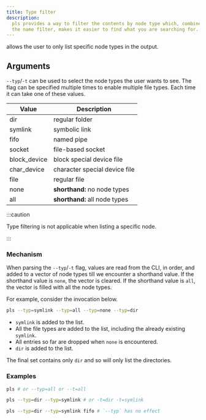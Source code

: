 ```yaml
---
title: Type filter
description:
  pls provides a way to filter the contents by node type which, combined with
  the name filter, makes it easier to find what you are searching for.
---
```



<Pls /> allows the user to only list specific node types in the output.

## Arguments

`--typ`/`-t` can be used to select the node types the user wants to see. The
flag can be specified multiple times to enable multiple file types. Each time it
can take one of these values.

| Value        | Description                   |
| ------------ | ----------------------------- |
| dir          | regular folder                |
| symlink      | symbolic link                 |
| fifo         | named pipe                    |
| socket       | file-based socket             |
| block_device | block special device file     |
| char_device  | character special device file |
| file         | regular file                  |
| none         | **shorthand:** no node types  |
| all          | **shorthand:** all node types |

:::caution

Type filtering is not applicable when listing a specific node.

:::

### Mechanism

When parsing the `--typ`/`-t` flag, values are read from the CLI, in order, and
added to a vector of node types till we encounter a shorthand value. If the
shorthand value is `none`, the vector is cleared. If the shorthand value is
`all`, the vector is filled with all the node types.

For example, consider the <Pls /> invocation below.

```bash
pls --typ=symlink --typ=all --typ=none --typ=dir
```

- `symlink` is added to the list.
- All the file types are added to the list, including the already existing
  `symlink`.
- All entries so far are dropped when `none` is encountered.
- `dir` is added to the list.

The final set contains only `dir` and so <Pls /> will only list the directories.

### Examples

```bash
pls # or --typ=all or --t=all
```

<TypeFilterOff />

```bash
pls --typ=dir --typ=symlink # or -t=dir -t=symlink
```

<TypeFilterOn />

```bash
pls --typ=dir --typ=symlink fifo # `--typ` has no effect
```

<TypeFilterDis />
